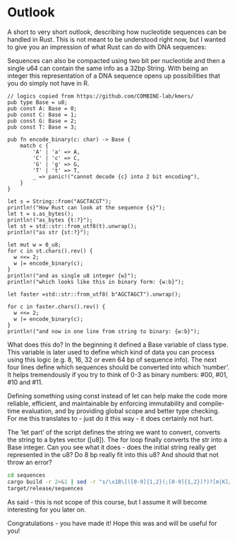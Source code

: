 # Outlook

A short to very short outlook, describing how nucleotide sequences can be handled in Rust.
This is not meant to be understood right now, but I wanted to give you an impression of what Rust can do with DNA sequences:

Sequences can also be compacted using two bit per nucleotide and then a single u64 can contain the same info as a 32bp String.
With being an integer this representation of a DNA sequence opens up possibilities that you do simply not have in R.

```extendr
// logics copied from https://github.com/COMBINE-lab/kmers/
pub type Base = u8;
pub const A: Base = 0;
pub const C: Base = 1;
pub const G: Base = 2;
pub const T: Base = 3;

pub fn encode_binary(c: char) -> Base {
    match c {
        'A' | 'a' => A,
        'C' | 'c' => C,
        'G' | 'g' => G,
        'T' | 't' => T,
        _ => panic!("cannot decode {c} into 2 bit encoding"),
    }
}

let s = String::from("AGCTACGT");
println!("How Rust can look at the sequence {s}");
let t = s.as_bytes();
println!("as_bytes {t:?}");
let st = std::str::from_utf8(t).unwrap();
println!("as str {st:?}");

let mut w = 0_u8;
for c in st.chars().rev() {
  w <<= 2;
  w |= encode_binary(c);
}
println!("and as single u8 integer {w}");
println!("which looks like this in binary form: {w:b}");

let faster =std::str::from_utf8( b"AGCTAGCT").unwrap();

for c in faster.chars().rev() {
  w <<= 2;
  w |= encode_binary(c);
}
println!("and now in one line from string to binary: {w:b}");
```


What does this do? 
In the beginning it defined a Base variable of class type. This variable is later used to define which kind of data you can process using this logic (e.g. 8, 16, 32 or even 64 bp of sequence info). The next four lines define which sequences should be converted into which 'number'.
It helps tremendously if you try to think of 0-3 as binary numbers: #00, #01, #10 and #11.

Defining something using const instead of let can help make the code more reliable, efficient, and maintainable by enforcing immutability and compile-time evaluation, and by providing global scope and better type checking. For me this translates to - just do it this way - it does certainly not hurt.

The 'let part' of the script defines the string we want to convert, converts the string to a bytes vector ([u8]). The for loop finally converts the str into a Base integer. Can you see what it does - does the initial string really get represented in the u8? Do 8 bp really fit into this u8? And should that not throw an error?

```bash
cd sequences
cargo build -r 2>&1 | sed -r "s/\x1B\[([0-9]{1,2}(;[0-9]{1,2})?)?[m|K]//g"
target/release/sequences
```


As said - this is not scope of this course, but I assume it will become interesting for you later on.


Congratulations - you have made it! Hope this was and will be useful for you!

